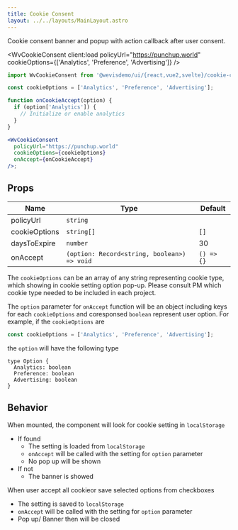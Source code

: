 ```yaml
---
title: Cookie Consent
layout: ../../layouts/MainLayout.astro
---
```



Cookie consent banner and popup with action callback after user consent.

<WvCookieConsent
  client:load
  policyUrl="https://punchup.world"
  cookieOptions={['Analytics', 'Preference', 'Advertising']}
/>

```jsx
import WvCookieConsent from '@wevisdemo/ui/{react,vue2,svelte}/cookie-consent';

const cookieOptions = ['Analytics', 'Preference', 'Advertising'];

function onCookieAccept(option) {
  if (option['Analytics']) {
    // Initialize or enable analytics
  }
}

<WvCookieConsent
  policyUrl="https://punchup.world"
  cookieOptions={cookieOptions}
  onAccept={onCookieAccept}
/>;
```

## Props

| Name          | Type                                        | Default    |
| ------------- | ------------------------------------------- | ---------- |
| policyUrl     | `string`                                    |            |
| cookieOptions | `string[]`                                  | `[]`       |
| daysToExpire  | `number`                                    | 30         |
| onAccept      | `(option: Record<string, boolean>) => void` | `() => {}` |

The `cookieOptions` can be an array of any string representing cookie type, which showing in cookie setting option pop-up. Please consult PM which cookie type needed to be included in each project.

The `option` parameter for `onAccept` function will be an object including keys for each `cookieOptions` and coresponsed `boolean` represent user option. For example, if the `cookieOptions` are

```jsx
const cookieOptions = ['Analytics', 'Preference', 'Advertising'];
```

the `option` will have the following type

```tsx
type Option {
  Analytics: boolean
  Preference: boolean
  Advertising: boolean
}
```

## Behavior

When mounted, the component will look for cookie setting in `localStorage`

- If found
  - The setting is loaded from `localStorage`
  - `onAccept` will be called with the setting for `option` parameter
  - No pop up will be shown
- If not
  - The banner is showed

When user accept all cookieor save selected options from checkboxes

- The setting is saved to `localStorage`
- `onAccept` will be called with the setting for `option` parameter
- Pop up/ Banner then will be closed
